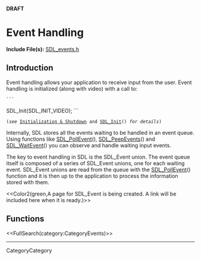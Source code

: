 <!-- #master-page:CategoryTemplate -->
<!-- #master-date:Unknown-Date -->
<!-- format wiki -->
<!-- language en -->
'''DRAFT'''

= Event Handling =

'''Include File(s):'''  [http://hg.libsdl.org/SDL/file/68dfd6df47da/include/SDL_events.h SDL_events.h]


== Introduction ==
Event handling allows your application to receive input from the user. Event handling is initialized (along with video) with a call to:

 ```
SDL_Init(SDL_INIT_VIDEO);
```
 (''see'' [http://wiki.libsdl.org/moin.cgi/CategoryInit Initialization & Shutdown] and [[SDL_Init]]() ''for details'')

Internally, SDL stores all the events waiting to be handled in an event queue. Using functions like [[SDL_PollEvent]](), [[SDL_PeepEvents]]() and [[SDL_WaitEvent]]() you can observe and handle waiting input events.

The key to event handling in SDL is the SDL_Event union. The event queue itself is composed of a series of SDL_Event unions, one for each waiting event. SDL_Event unions are read from the queue with the [[SDL_PollEvent]]() function and it is then up to the application to process the information stored with them. 

<<Color2(green,A page for SDL_Event is being created.  A link will be included here when it is ready.)>>

== Functions ==

<<FullSearch(category:CategoryEvents)>>

----
CategoryCategory
